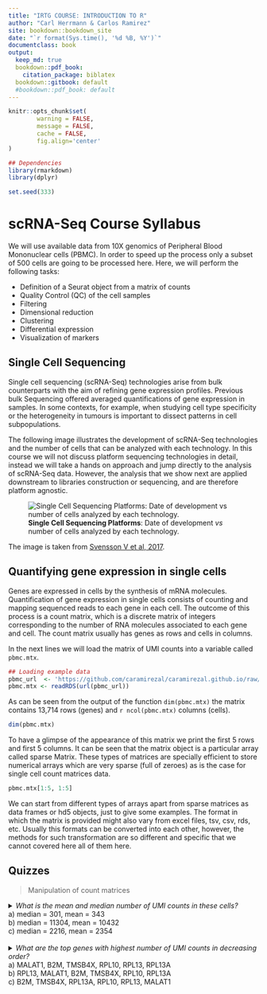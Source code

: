 ```yaml
---
title: "IRTG COURSE: INTRODUCTION TO R"
author: "Carl Herrmann & Carlos Ramirez"
site: bookdown::bookdown_site
date: "`r format(Sys.time(), '%d %B, %Y')`"
documentclass: book
output:
  keep_md: true
  bookdown::pdf_book:
    citation_package: biblatex
  bookdown::gitbook: default
  #bookdown::pdf_book: default
---
```



```r
knitr::opts_chunk$set(
        warning = FALSE, 
        message = FALSE,
        cache = FALSE,
        fig.align='center'
)

## Dependencies
library(rmarkdown)
library(dplyr)

set.seed(333)
```


# scRNA-Seq Course Syllabus {#intro}


We will use available data from 10X genomics of Peripheral Blood Mononuclear cells (PBMC). In order
to speed up the process only a subset of 500 cells are going to be processed here. Here, we will
perform the following tasks:

* Definition of a Seurat object from a matrix of counts
* Quality Control (QC) of the cell samples
* Filtering
* Dimensional reduction
* Clustering
* Differential expression
* Visualization of markers


## Single Cell Sequencing

Single cell sequencing (scRNA-Seq) technologies arise from bulk counterparts with 
the aim of refining gene expression profiles. Previous bulk Sequencing offered 
averaged quantifications of gene expression in samples. In some contexts, for 
example, when studying cell type specificity or the heterogeneity in tumours is 
important to dissect patterns in cell subpopulations.

The following image illustrates the development of scRNA-Seq technologies
and the number of cells that can be analyzed with each technology. In this 
course we will not discuss platform sequencing technologies in detail, 
instead we will take a hands on approach and jump directly to the analysis 
of scRNA-Seq data. However, the analysis that we show next are applied downstream 
to libraries construction or sequencing, and are therefore platform agnostic.


![**Single Cell Sequencing Platforms**: Date of development *vs* number of cells analyzed by each technology.](figures/moores-law.png)

The image is taken from [Svensson V et al, 2017](https://arxiv.org/abs/1704.01379).


## Quantifying gene expression in single cells


Genes are expressed in cells by the synthesis of mRNA molecules. Quantification of gene expression
in single cells consists of counting and mapping sequenced reads to each gene in each cell. The 
outcome of this process is a count matrix, which is a discrete matrix of integers corresponding
to the number of RNA molecules associated to each gene and cell. The count matrix usually has 
genes as rows and cells in columns. 

In the next lines we will load the matrix of UMI counts into a variable called `pbmc.mtx`. 


```r
## Loading example data
pbmc_url  <- 'https://github.com/caramirezal/caramirezal.github.io/raw/master/bookdown-minimal/data/pbmc_10X_500_cells.mtx.rds'
pbmc.mtx <- readRDS(url(pbmc_url))
```


As can be seen from the output of the function `dim(pbmc.mtx)` the matrix contains 13,714 rows (genes) and `r ncol(pbmc.mtx)` columns (cells). 


```r
dim(pbmc.mtx)
```


To have a glimpse of the appearance of this matrix we print the first 5 rows and first 5 columns. It can
be seen that the matrix object is a particular array called sparse Matrix. These types of matrices are 
specially efficient to store numerical arrays which are very sparse (full of zeroes) as is the case
for single cell count matrices data.


```r
pbmc.mtx[1:5, 1:5]
```

We can start from different types of arrays apart from sparse matrices as data frames or hd5 
objects, just to give some examples. The format in which the matrix is provided might also vary from 
excel files, tsv, csv, rds, etc. Usually this formats can be converted into each other, however, the
methods for such transformation are so different and specific that we cannot covered here all of them
here.


## Quizzes

> Manipulation of count matrices

<details>
<summary> *What is the mean and median number of UMI counts in these cells?* 
<br>
 a) median = 301, mean = 343
<br>
 b) median = 11304, mean = 10432
<br>
 c) median = 2216, mean = 2354
</summary>
<br>
<b>Answer:</b>
<br>
`umi.sum <- apply(pbmc.mtx, 2, sum)`
<br>
`summary(umi.sum)`

`Min. 1st Qu.  Median    Mean 3rd Qu.    Max.` <br>
`561      1741      2216      2354      2746      7928`  
</details> 

<br>
<details>
<summary> *What are the top genes with highest number of UMI counts in decreasing order?* 
<br>
 a) MALAT1, B2M, TMSB4X, RPL10, RPL13, RPL13A
<br>
 b) RPL13, MALAT1, B2M, TMSB4X, RPL10, RPL13A
<br>
 c) B2M, TMSB4X, RPL13A, RPL10, RPL13, MALAT1
</summary>
<br>
<b>Answer:</b>
<br>
<br>
`## Getting sum of umi counts per row (gene)`
<br>
`umi.sum.gene <- apply(pbmc.mtx, 1, sum)`
<br>

`## Sorting and showing top 6 genes with highest number of UMIs`
<br>
`sort(umi.sum.gene, decreasing = TRUE) %>% head()`
<br>
`MALAT1    B2M TMSB4X  RPL10  RPL13 RPL13A` 
<br>
`28672  22976  22741  16616  14179  13975` 
</details> 

